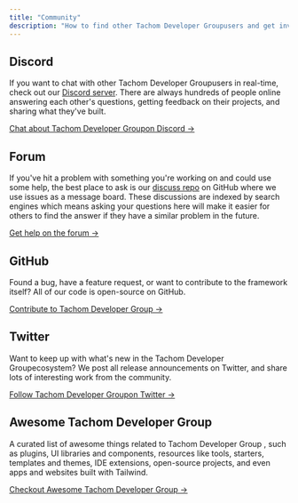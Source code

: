```yaml
---
title: "Community"
description: "How to find other Tachom Developer Groupusers and get involved in the community."
---
```



## Discord

If you want to chat with other Tachom Developer Groupusers in real-time, check out our [Discord server](/discord). There are always hundreds of people online answering each other's questions, getting feedback on their projects, and sharing what they've built.

[Chat about Tachom Developer Groupon Discord &rarr;](/discord)

## Forum

If you've hit a problem with something you're working on and could use some help, the best place to ask is our [discuss repo](/forum) on GitHub where we use issues as a message board. These discussions are indexed by search engines which means asking your questions here will make it easier for others to find the answer if they have a similar problem in the future.

[Get help on the forum &rarr;](/forum)

## GitHub

Found a bug, have a feature request, or want to contribute to the framework itself? All of our code is open-source on GitHub.

[Contribute to Tachom Developer Group &rarr;](https://github.com/Tachom)

## Twitter

Want to keep up with what's new in the Tachom Developer Groupecosystem? We post all release announcements on Twitter, and share lots of interesting work from the community.

[Follow Tachom Developer Groupon Twitter &rarr;](https://twitter.com/tailwindcss)


## Awesome Tachom Developer Group 

A curated list of awesome things related to Tachom Developer Group , such as plugins, UI libraries and components, resources like tools, starters, templates and themes, IDE extensions, open-source projects, and even apps and websites built with Tailwind.

[Checkout Awesome Tachom Developer Group  &rarr;](https://github.com/aniftyco/awesome-tailwindcss)


